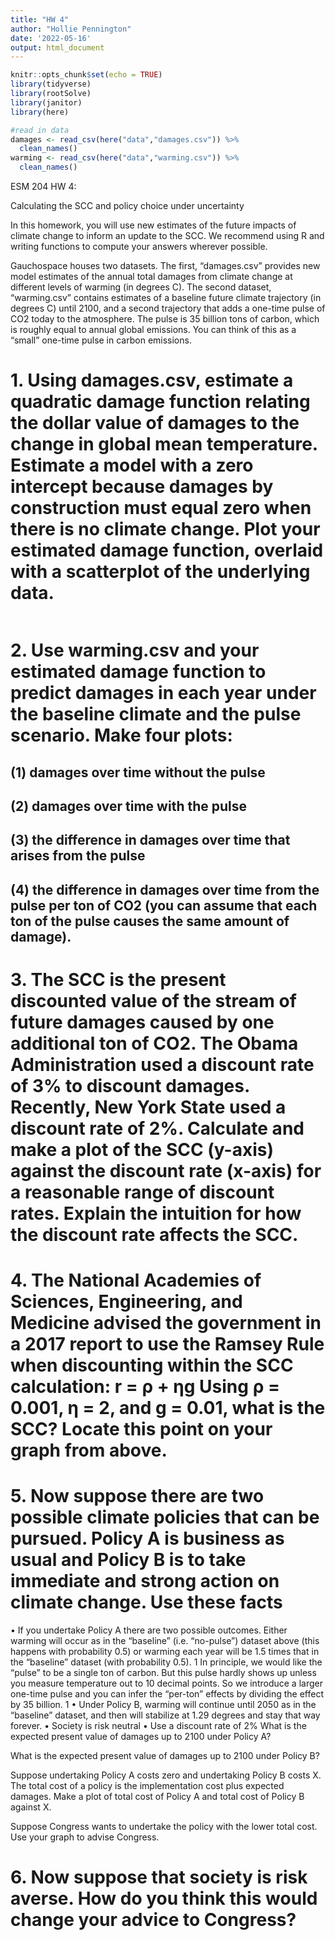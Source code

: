 ```yaml
---
title: "HW 4"
author: "Hollie Pennington"
date: '2022-05-16'
output: html_document
---
```


```r
knitr::opts_chunk$set(echo = TRUE)
library(tidyverse)
library(rootSolve)
library(janitor)
library(here)
```

```r
#read in data 
damages <- read_csv(here("data","damages.csv")) %>% 
  clean_names()
warming <- read_csv(here("data","warming.csv")) %>% 
  clean_names()
```

ESM 204 HW 4:

Calculating the SCC and policy choice under uncertainty

In this homework, you will use new estimates of the future impacts of climate change to inform an
update to the SCC. We recommend using R and writing functions to compute your answers wherever
possible.

Gauchospace houses two datasets. The first, “damages.csv” provides new model estimates of the
annual total damages from climate change at different levels of warming (in degrees C). 
The second
dataset, “warming.csv” contains estimates of a baseline future climate trajectory (in degrees C) until 2100, and a second trajectory that adds a one-time pulse of CO2 today to the atmosphere. The
pulse is 35 billion tons of carbon, which is roughly equal to annual global emissions. You can think
of this as a “small” one-time pulse in carbon emissions.

# 1. Using damages.csv, estimate a quadratic damage function relating the dollar value of damages to the change in global mean temperature. Estimate a model with a zero intercept because damages by construction must equal zero when there is no climate change. Plot your estimated damage function, overlaid with a scatterplot of the underlying data.

```r

```



# 2. Use warming.csv and your estimated damage function to predict damages in each year under the baseline climate and the pulse scenario. Make four plots: 

## (1) damages over time without the pulse

## (2) damages over time with the pulse

## (3) the difference in damages over time that arises from the pulse

## (4) the difference in damages over time from the pulse per ton of CO2 (you can assume that each ton of the pulse causes the same amount of damage).

# 3. The SCC is the present discounted value of the stream of future damages caused by one additional ton of CO2. The Obama Administration used a discount rate of 3% to discount damages. Recently, New York State used a discount rate of 2%. Calculate and make a plot of the SCC (y-axis) against the discount rate (x-axis) for a reasonable range of discount rates. Explain the intuition for how the discount rate affects the SCC.

# 4. The National Academies of Sciences, Engineering, and Medicine advised the government in a 2017 report to use the Ramsey Rule when discounting within the SCC calculation: r = ρ + ηg Using ρ = 0.001, η = 2, and g = 0.01, what is the SCC? Locate this point on your graph from above.

# 5. Now suppose there are two possible climate policies that can be pursued. Policy A is business as usual and Policy B is to take immediate and strong action on climate change. Use these facts

• If you undertake Policy A there are two possible outcomes. Either warming will occur as
in the “baseline” (i.e. “no-pulse”) dataset above (this happens with probability 0.5) or
warming each year will be 1.5 times that in the “baseline” dataset (with probability 0.5).
1 In principle, we would like the “pulse” to be a single ton of carbon. But this pulse hardly shows up unless you measure temperature out to 10 decimal points. So we introduce a larger one-time pulse and you can infer the “per-ton” effects by dividing the effect by 35 billion.
1
• Under Policy B, warming will continue until 2050 as in the “baseline” dataset, and then
will stabilize at 1.29 degrees and stay that way forever.
• Society is risk neutral
• Use a discount rate of 2%
What is the expected present value of damages up to 2100 under Policy A? 

What is the expected present value of damages up to 2100 under Policy B? 

Suppose undertaking Policy A costs zero and undertaking Policy B costs X. The total cost of a policy is the implementation cost plus expected damages. Make a plot of total cost of Policy A and total cost of Policy B against X. 

Suppose Congress wants to undertake the policy with the lower total cost. Use your graph to advise Congress.

# 6. Now suppose that society is risk averse. How do you think this would change your advice to Congress?
